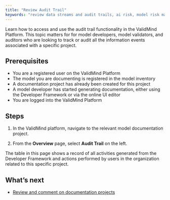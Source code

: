 ```yaml
---
title: "Review Audit Trail"
keywords: "review data streams and audit trails, ai risk, model risk management, ValidMind"
---
```


Learn how to access and use the audit trail functionality in the ValidMind Platform. This topic matters for for model developers, model validators, and auditors who are looking to track or audit all the information events associated with a specific project.

## Prerequisites

* You are a registered user on the ValidMind Platform
* The model you are documenting is registered in the model inventory
* A documentation project has already been created for this project
* A model developer has started generating documentation, either using the Developer Framework or via the online UI editor
* You are logged into the ValidMind Platform


## Steps

1. In the ValidMind platform, navigate to the relevant model documentation project.

2. From the **Overview** page, select **Audit Trail** on the left.

The table in this page shows a record of all activities generated from the Developer Framework and actions performed by users in the organization related to this specific project. 

<!---
## Troubleshooting

[Include any common issues or errors that may arise during the task and how to resolve them.]
--->

## What's next

* [Review and comment on documentation projects](review-documentation-project.qmd)
